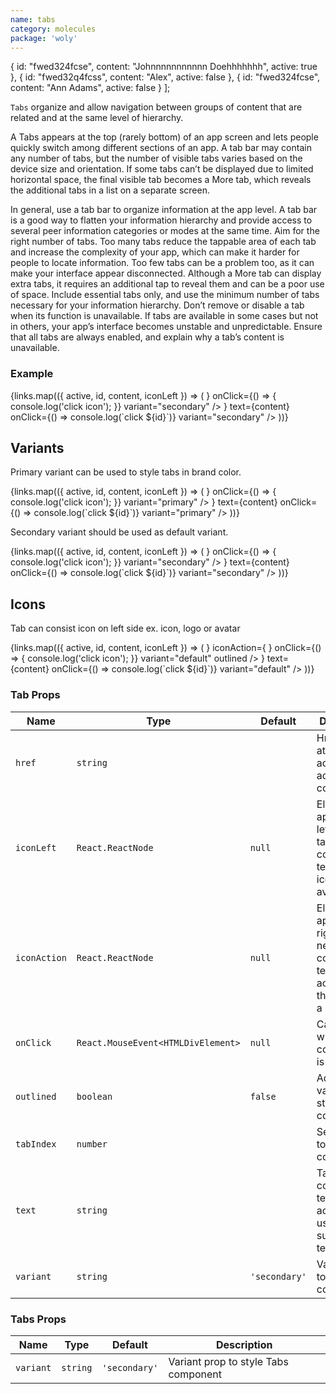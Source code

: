 ```yaml
---
name: tabs
category: molecules
package: 'woly'
---
```



  {
    id: "fwed324fcse",
    content: "Johnnnnnnnnnnn Doehhhhhhh",
    active: true
  },
  {
    id: "fwed32q4fcss",
    content: "Alex",
    active: false
  },
   {
    id: "fwed324fcse",
    content: "Ann Adams",
    active: false
  }
];

`Tabs` organize and allow navigation between groups of content that are related and at the same level of hierarchy.

A Tabs appears at the top (rarely bottom) of an app screen and lets people quickly switch among different sections of an app.
A tab bar may contain any number of tabs, but the number of visible tabs varies based on the device size and orientation.
If some tabs can’t be displayed due to limited horizontal space, the final visible tab becomes a More tab, which reveals the additional tabs in a list on a separate screen.

In general, use a tab bar to organize information at the app level. A tab bar is a good way to flatten your information hierarchy and provide access to several peer information categories or modes at the same time.
Aim for the right number of tabs. Too many tabs reduce the tappable area of each tab and increase the complexity of your app, which can make it harder for people to locate information. Too few tabs can be a problem too,
as it can make your interface appear disconnected. Although a More tab can display extra tabs, it requires an additional tap to reveal them and can be a poor use of space. Include essential tabs only, and use the minimum number of tabs necessary for your information hierarchy.
Don’t remove or disable a tab when its function is unavailable. If tabs are available in some cases but not in others, your app’s interface becomes unstable and unpredictable.
Ensure that all tabs are always enabled, and explain why a tab’s content is unavailable.

### Example

<Playground>
  <block.L style={{ width: '1200px' }}>
    <Tabs variant="secondary">
      {links.map(({ active, id, content, iconLeft }) => (
        <Tab
          active={active}
          key={id}
          href={`#${id}`}
          iconLeft={iconLeft}
          iconAction={
            <ButtonIcon
              icon={<IconClose />}
              onClick={() => {
                console.log('click icon');
              }}
              variant="secondary"
            />
          }
          text={content}
          onClick={() => console.log(`click ${id}`)}
          variant="secondary"
        />
      ))}
    </Tabs>
  </block.L>
</Playground>

## Variants

Primary variant can be used to style tabs in brand color.

<Playground>
  <block.L style={{ width: '1200px' }}>
    <Tabs variant="primary">
      {links.map(({ active, id, content, iconLeft }) => (
        <Tab
          active={active}
          key={id}
          href={`#${id}`}
          iconLeft={iconLeft}
          iconAction={
            <ButtonIcon
              icon={<IconClose />}
              onClick={() => {
                console.log('click icon');
              }}
              variant="primary"
            />
          }
          text={content}
          onClick={() => console.log(`click ${id}`)}
          variant="primary"
        />
      ))}
    </Tabs>
  </block.L>
</Playground>

Secondary variant should be used as default variant.

<Playground>
  <block.L style={{ width: '1200px' }}>
    <Tabs variant="secondary">
      {links.map(({ active, id, content, iconLeft }) => (
        <Tab
          active={active}
          key={id}
          href={`#${id}`}
          iconLeft={iconLeft}
          iconAction={
            <ButtonIcon
              icon={<IconClose />}
              onClick={() => {
                console.log('click icon');
              }}
              variant="secondary"
            />
          }
          text={content}
          onClick={() => console.log(`click ${id}`)}
          variant="secondary"
        />
      ))}
    </Tabs>
  </block.L>
</Playground>

## Icons

Tab can consist icon on left side ex. icon, logo or avatar

<Playground>
  <block.L style={{ width: '1200px' }}>
    <Tabs variant="default">
      {links.map(({ active, id, content, iconLeft }) => (
        <Tab
          active={active}
          key={id}
          href={`#${id}`}
          iconLeft={<IconPlus />}
          iconAction={
            <ButtonIcon
              icon={<IconClose />}
              onClick={() => {
                console.log('click icon');
              }}
              variant="default"
              outlined
            />
          }
          text={content}
          onClick={() => console.log(`click ${id}`)}
          variant="default"
        />
      ))}
    </Tabs>
  </block.L>
</Playground>

### Tab Props

| Name        | Type                               | Default       | Description                                                                                         |
| ----------- | ---------------------------------- | ------------- | --------------------------------------------------------------------------------------------------- |
| `href`      | `string`                           |               | Href - attribute that adds url adress to tab component                                              |
| `iconLeft`  | `React.ReactNode`                  | `null`        | Element appears on left side near tab component`s text (ex.: icon or avatar)                        |
| `iconAction`| `React.ReactNode`                  | `null`        | Element appears on right side near tab component`s text (ex.: action block, that consists a button) |
| `onClick`   | `React.MouseEvent<HTMLDivElement>` | `null`        | Callback when tab component is clicked                                                              |
| `outlined`  | `boolean`                          | `false`       | Add outline variant to style Tab component                                                          |
| `tabIndex`  | `number`                           |               | Set tabIndex to Tab component                                                                       |
| `text`      | `string`                           |               | Tab component`s text (ex.: url adress as ussual, in such cases text)                                |
| `variant`   | `string`                           | `'secondary'` | Variant prop to style Tab component                                                                 |

### Tabs Props

| Name      | Type     | Default       | Description                          |
| --------- | -------- | ------------- | ------------------------------------ |
| `variant` | `string` | `'secondary'` | Variant prop to style Tabs component |
